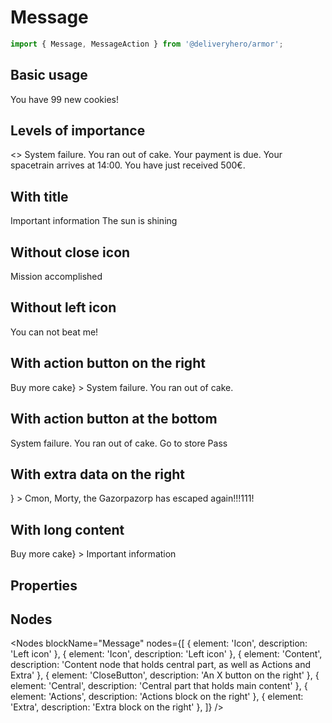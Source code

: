 
<Meta title="Components/Message" component={Message} />

# Message

~~~js
import { Message, MessageAction } from '@deliveryhero/armor';
~~~

## Basic usage

<Preview>
    <Story name="Basic usage" height="100px">
        <Message>You have 99 new cookies!</Message>
    </Story>
</Preview>

## Levels of importance

<Preview>
    <Story name="Levels of importance" height="300px">
        <>
            <Message error marginBottom={2}>System failure. You ran out of cake.</Message>
            <Message warning marginBottom={2}>Your payment is due.</Message>
            <Message info marginBottom={2}>Your spacetrain arrives at 14:00.</Message>
            <Message success>You have just received 500&euro;.</Message>
        </>
    </Story>
</Preview>

## With title

<Preview>
    <Story name="With title" height="120px">
        <Message disableIcon 
            info
        >
            <Typography label medium marginBottom={1}>
                Important information
            </Typography>
            The sun is shining
        </Message>
    </Story>
</Preview>

## Without close icon

<Preview>
    <Story name="Without close icon" height="100px">
        <Message disableIcon 
            success
            disableCloseButton
        >
            Mission accomplished
        </Message>
    </Story>
</Preview>

## Without left icon

<Preview>
    <Story name="Without left icon" height="100px">
        <Message disableIcon 
            success
            disableIcon
        >
            You can not beat me!
        </Message>
    </Story>
</Preview>

## With action button on the right

<Preview>
    <Story name="With action button on the right" height="100px">
        <Message disableIcon error disableCloseButton
            actions={<MessageAction useMessageColor>Buy more cake</MessageAction>}
        >
            System failure. You ran out of cake.
        </Message>
    </Story>
</Preview>

## With action button at the bottom

<Preview>
    <Story name="With action button at the bottom" height="120px">
        <Message disableIcon 
            error
            disableCloseButton
        >
            System failure. You ran out of cake.
            <Box marginTop={2}>
                <MessageAction marginRight={4}>
                    Go to store
                </MessageAction>
                <MessageAction>
                    Pass
                </MessageAction>
            </Box>
        </Message>
    </Story>
</Preview>

## With extra data on the right

<Preview>
    <Story name="With extra data on the right" height="200px">
        <Message disableIcon 
            warning
            disableCloseButton
            extra={<Rick />}
        >
            Cmon, Morty, the Gazorpazorp has escaped again!!!111!
        </Message>
    </Story>
</Preview>

## With long content

<Preview>
    <Story name="With long content" height="300px">
        <Message
            disableIcon
            disableCloseButton
            actions={<MessageAction useMessageColor>Buy more cake</MessageAction>}
        >
            <Typography label medium marginBottom={1}>
                Important information
            </Typography>
            <LoremIpsum short />
        </Message>
    </Story>
</Preview>

## Properties

<Props of={Message} />

## Nodes

<Nodes 
    blockName="Message"
    nodes={[
        { element: 'Icon', description: 'Left icon' },
        { element: 'Icon', description: 'Left icon' },
        { element: 'Content', description: 'Content node that holds central part, as well as Actions and Extra' },
        { element: 'CloseButton', description: 'An X button on the right' },
        { element: 'Central', description: 'Central part that holds main content' },
        { element: 'Actions', description: 'Actions block on the right' },
        { element: 'Extra', description: 'Extra block on the right' },
    ]}
/>

